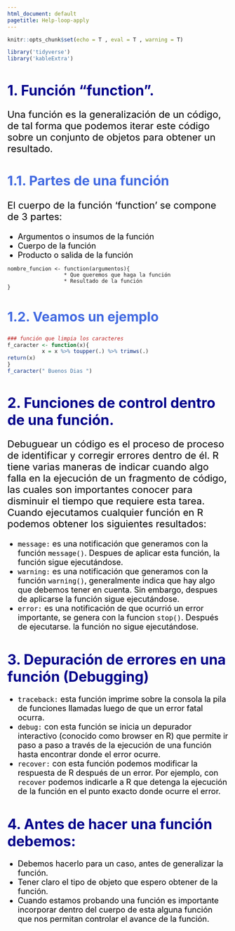 ```yaml
---
html_document: default
pagetitle: Help-loop-apply
---
```

<!-- Estilo del HTML -->
<style type="text/css">
h1 {font-size: 32px;color: #00008B}
h1.title {font-size: 32px;}
h2 {font-size: 30px;color: #4169E1}
h3 {font-size: 26px;color: #4169E1}
h4 {font-size: 24px;}
 p {font-size: 22px; color: black}
li { font-size: 18px;color: black}
.table th:not([align]) {text-align: left;}
</style>

<!-- Configuración de la consola de R -->
```r
knitr::opts_chunk$set(echo = T , eval = T , warning = T)
```

<!-- Bases de datos a usar como ejemplo -->
```r
library('tidyverse')
library('kableExtra')
```


# 1. Función “function”.

Una función es la generalización de un código, de tal forma que podemos iterar este código sobre un conjunto de objetos para obtener un resultado.

## 1.1. Partes de una función

El cuerpo de la función 'function' se compone de 3 partes:

* Argumentos o insumos de la función
* Cuerpo de la función
* Producto o salida de la función

```
nombre_funcion <- function(argumentos){
                  * Que queremos que haga la función
                  * Resultado de la función
}
```

## 1.2. Veamos un ejemplo
```r
### función que limpia los caracteres
f_caracter <- function(x){ 
           x = x %>% toupper(.) %>% trimws(.)
return(x)
}
f_caracter(" Buenos Dias ")
```

# 2. Funciones de control dentro de una función.

Debuguear un código es el proceso de proceso de identificar y corregir errores dentro de él. R tiene varias maneras de indicar cuando algo falla en la ejecución de un fragmento de código, las cuales son importantes conocer para disminuir el tiempo que requiere esta tarea. Cuando ejecutamos cualquier función en R podemos obtener los siguientes resultados:

* ```message:``` es una notificación que generamos con la función ```message()```. Despues de aplicar esta función, la función sigue ejecutándose.
* ```warning:``` es una notificación que generamos con la función ```warning()```, generalmente indica que hay algo que debemos tener en cuenta. Sin embargo, despues de aplicarse la función sigue ejecutándose.
* ```error:```  es una notificación de que ocurrió un error importante, se genera con la funcion ```stop()```. Después de ejecutarse. la función no sigue ejecutándose.

# 3. Depuración de errores en una función (Debugging)

* ```traceback:``` esta función imprime sobre la consola la pila de funciones llamadas luego de que un error fatal ocurra.
* ```debug:``` con esta función se inicia un depurador interactivo (conocido como browser en R) que permite ir paso a paso a través de la ejecución de una función hasta encontrar donde el error ocurre.
* ```recover:``` con esta función podemos modificar la respuesta de R después de un error. Por ejemplo, con ```recover``` podemos indicarle a R que detenga la ejecución de la función en el punto exacto donde ocurre el error.


# 4. Antes de hacer una función debemos:

* Debemos hacerlo para un caso, antes de generalizar la función.
* Tener claro el tipo de objeto que espero obtener de la función.
* Cuando estamos probando una función es importante incorporar dentro del cuerpo de esta alguna función que nos permitan controlar el avance de la función.
